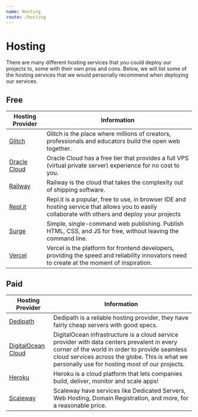 ```yaml
---
name: Hosting
route: /hosting
---
```

# Hosting
There are many different hosting services that you could deploy our projects to, some with their own pros and cons. Below, we will list some of the hosting services
that we would personally recommend when deploying our services.

## Free

| Hosting Provider | Information |
| ---------------- | ----------- |
| [Glitch](https://glitch.com/) | Glitch is the place where millions of creators, professionals and educators build the open web together. |
| [Oracle Cloud](https://www.oracle.com/cloud/free) | Oracle Cloud has a free tier that provides a full VPS (virtual private server) experience for no cost to you. |
| [Railway](https://railway.app/) | Railway is the cloud that takes the complexity out of shipping software. |
| [Repl.it](https://repl.it/) | Repl.it is a popular, free to use, in browser IDE and hosting service that allows you to easily collaborate with others and deploy your projects |
| [Surge](https://surge.sh/) | Simple, single-command web publishing. Publish HTML, CSS, and JS for free, without leaving the command line. |
| [Vercel](https://vercel.com/) | Vercel is the platform for frontend developers, providing the speed and reliability innovators need to create at the moment of inspiration. |

## Paid
| Hosting Provider | Information |
| ---------------- | ----------- |
| [Dedipath]() | Dedipath is a reliable hosting provider, they have fairly cheap servers with good specs. |
| [DigitalOcean Cloud](https://cloud.digitalocean.com/) | DigitalOcean infrastructure is a cloud service provider with data centers prevalent in every corner of the world in order to provide seamless cloud services across the globe. This is what we personally use for hosting most of our projects. |
| [Heroku](https://www.heroku.com/) | Heroku is a cloud platform that lets companies build, deliver, monitor and scale apps! |
| [Scaleway](https://scaleway.com/) | Scaleway have services like Dedicated Servers, Web Hosting, Domain Registration, and more, for a reasonable price. |